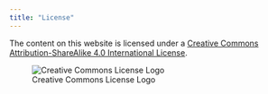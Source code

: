 ```yaml
---
title: "License"
---
```


The content on this website is licensed under a [Creative Commons Attribution-ShareAlike 4.0 International License](http://creativecommons.org/licenses/by-sa/4.0/).

![Creative Commons License Logo](https://i.creativecommons.org/l/by-sa/4.0/88x31.png)